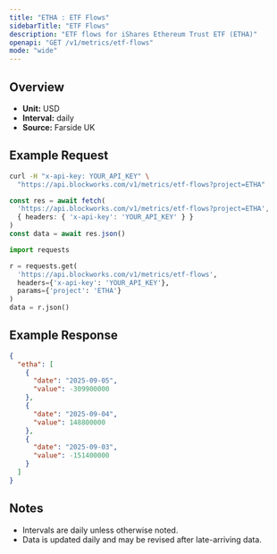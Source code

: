 ```yaml
---
title: "ETHA : ETF Flows"
sidebarTitle: "ETF Flows"
description: "ETF flows for iShares Ethereum Trust ETF (ETHA)"
openapi: "GET /v1/metrics/etf-flows"
mode: "wide"
---
```


## Overview

- **Unit:** USD
- **Interval:** daily
- **Source:** Farside UK

## Example Request

<CodeGroup>

```bash cURL
curl -H "x-api-key: YOUR_API_KEY" \
  "https://api.blockworks.com/v1/metrics/etf-flows?project=ETHA"
```

```typescript TypeScript
const res = await fetch(
  'https://api.blockworks.com/v1/metrics/etf-flows?project=ETHA',
  { headers: { 'x-api-key': 'YOUR_API_KEY' } }
)
const data = await res.json()
```

```python Python
import requests

r = requests.get(
  'https://api.blockworks.com/v1/metrics/etf-flows',
  headers={'x-api-key': 'YOUR_API_KEY'},
  params={'project': 'ETHA'}
)
data = r.json()
```

</CodeGroup>

## Example Response

```json
{
  "etha": [
    {
      "date": "2025-09-05",
      "value": -309900000
    },
    {
      "date": "2025-09-04",
      "value": 148800000
    },
    {
      "date": "2025-09-03",
      "value": -151400000
    }
  ]
}
```

## Notes
- Intervals are daily unless otherwise noted.
- Data is updated daily and may be revised after late-arriving data.
